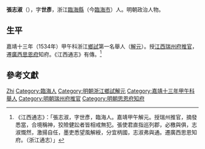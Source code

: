 '''張志淑'''（{{bd|?||?|}}），字'''世彥'''，浙江[[臨海縣|臨海縣]]（今[[臨海市|臨海市]]）人。明朝政治人物。

== 生平 ==
嘉靖十三年（1534年）甲午科浙江[[鄉試|鄉試]]第一名舉人（[[解元|解元]]）。授[[江西|江西]][[瑞州府|瑞州府]][[推官|推官]]，遷[[廣西|廣西]][[思恩府|思恩府]]知府。《江西通志》有傳。<ref>《江西通志》：「張志淑，字世彥，臨海人。嘉靖甲午解元。授瑞州推官，摘發悉當，合境稱神，狡險健訟者皆相戒無犯。張使君直指巡列郡，必檄與俱，志淑慨然，激揚自任，墨吏悉望風解綬，分宜柄國，志淑弗與通。遷廣西思恩知府。（浙江通志）」</ref>

==參考文獻==
{{reflist}}

{{Authority control}}

{{DEFAULTSORT:Zhang張}}

[[Category:張姓|Zhi]]
[[Category:臨海人|Category:臨海人]]
[[Category:明朝浙江鄉試解元|Category:明朝浙江鄉試解元]]
[[Category:嘉靖十三年甲午科舉人|Category:嘉靖十三年甲午科舉人]]
[[Category:明朝瑞州府推官|Category:明朝瑞州府推官]]
[[Category:明朝思恩府知府|Category:明朝思恩府知府]]